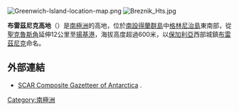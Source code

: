 [[Image:Greenwich-Island-location-map.png|thumb]]
[[Image:Breznik_Hts.jpg|thumb]]

'''布雷茲尼克高地'''（{{lang-en|Breznik Heights}}）是[[南極洲|南極洲]]的高地，位於[[南設得蘭群島|南設得蘭群島]]中[[格林尼治島|格林尼治島]]東南部，從[[聖克魯斯角|聖克魯斯角]]延伸12公里至[[揚基港|揚基港]]，海拔高度超過600米，以[[保加利亞|保加利亞]]西部城鎮[[布雷茲尼克|布雷茲尼克]]命名。

==外部連結==
* [http://data.aad.gov.au/aadc/gaz/scar/ SCAR Composite Gazetteer of Antarctica] {{WebCite|url=https://www.webcitation.org/5ug2CfC7m?url=http://data.aad.gov.au/aadc/gaz/scar/ |date=20101202140255 |dateformat=iso }}.

{{Antarctica-geo-stub}}
[[Category:南極洲|Category:南極洲]]